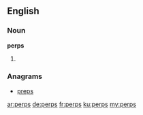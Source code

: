==English==

===Noun===
'''perps'''

# {{plural of|perp}}

===Anagrams===
* [[preps#English|preps]]

[[ar:perps]]
[[de:perps]]
[[fr:perps]]
[[ku:perps]]
[[my:perps]]